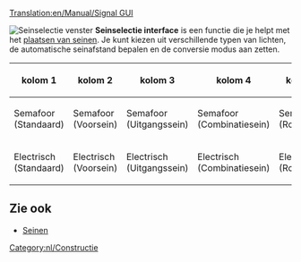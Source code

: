 [[Translation:en/Manual/Signal GUI]]

[[File:en/Seinkeuze 1.png|frame|right|Seinselectie venster]]
'''Seinselectie interface''' is een functie die je helpt met het [[nl/Manual/Seinen plaatsen|plaatsen van seinen]]. Je kunt kiezen uit verschillende typen van lichten, de automatische seinafstand bepalen en de conversie modus aan zetten.

{|
!kolom 1!!kolom 2!!kolom 3!!kolom 4!!kolom 5!!kolom 6!!kolom 7
|-
|Semafoor <br>(Standaard)
|Semafoor <br>(Voorsein)
|Semafoor <br>(Uitgangssein)
|Semafoor <br>(Combinatiesein)
|Semafoor <br>(Routesein)
|Semafoor <br>(Eenrichtingsroutesein)
|Converteer sein
|-
|Electrisch <br>(Standaard)||Electrisch <br>(Voorsein)||Electrisch <br>(Uitgangssein)||Electrisch <br>(Combinatiesein)
|Electrisch <br>(Routesein)
|Electrisch <br>(Eenrichtingsroutesein)
|Automatische seindichtheid
|}



==Zie ook==
*[[nl/Manual/Seinen|Seinen]]

[[Category:nl/Constructie]]